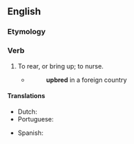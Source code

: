 ==English==

===Etymology===
{{prefix|en|up|breed}}

===Verb===
{{en-verb|upbreeds|upbreeding|upbred|upbred}}

# {{lb|en|transitive|archaic}} To rear, or bring up; to nurse.
#* {{w|Raphael Holinshed}}
#*: '''upbred''' in a foreign country

====Translations====
{{trans-top|to rear, or bring up; to nurse}}
* Dutch: {{t+|nl|opvoeden}}
* Portuguese: {{t+|pt|criar}}
{{trans-mid}}
* Spanish: {{t+|es|criar}}
{{trans-bottom}}